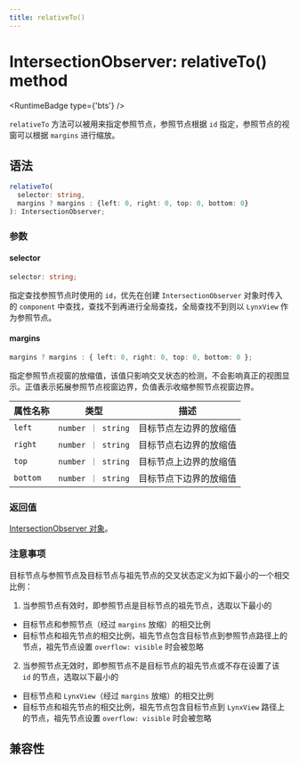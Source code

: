```yaml
---
title: relativeTo()
---
```



# IntersectionObserver: relativeTo() method

<RuntimeBadge type={'bts'} />

`relativeTo` 方法可以被用来指定参照节点，参照节点根据 `id` 指定，参照节点的视窗可以根据 `margins` 进行缩放。

## 语法

```ts
relativeTo(
  selector: string,
  margins ? margins : {left: 0, right: 0, top: 0, bottom: 0}
): IntersectionObserver;
```

### 参数

#### selector

```ts
selector: string;
```

指定查找参照节点时使用的 `id`，优先在创建 `IntersectionObserver` 对象时传入的 `component` 中查找，查找不到再进行全局查找，全局查找不到则以 `LynxView` 作为参照节点。

#### margins

```ts
margins ? margins : { left: 0, right: 0, top: 0, bottom: 0 };
```

指定参照节点视窗的放缩值，该值只影响交叉状态的检测，不会影响真正的视图显示。正值表示拓展参照节点视窗边界，负值表示收缩参照节点视窗边界。

| 属性名称 | 类型               | 描述                   |
| -------- | ------------------ | ---------------------- |
| `left`   | `number ｜ string` | 目标节点左边界的放缩值 |
| `right`  | `number ｜ string` | 目标节点右边界的放缩值 |
| `top`    | `number ｜ string` | 目标节点上边界的放缩值 |
| `bottom` | `number ｜ string` | 目标节点下边界的放缩值 |

### 返回值

[IntersectionObserver 对象](../intersection-observer.mdx)。

### 注意事项

目标节点与参照节点及目标节点与祖先节点的交叉状态定义为如下最小的一个相交比例：

1. 当参照节点有效时，即参照节点是目标节点的祖先节点，选取以下最小的

- 目标节点和参照节点（经过 `margins` 放缩）的相交比例
- 目标节点和祖先节点的相交比例，祖先节点包含目标节点到参照节点路径上的节点，祖先节点设置 `overflow: visible` 时会被忽略

2. 当参照节点无效时，即参照节点不是目标节点的祖先节点或不存在设置了该 `id` 的节点，选取以下最小的

- 目标节点和 `LynxView`（经过 `margins` 放缩）的相交比例
- 目标节点和祖先节点的相交比例，祖先节点包含目标节点到 `LynxView` 路径上的节点，祖先节点设置 `overflow: visible` 时会被忽略

## 兼容性


<LegacyCompatTable metadata="lynx-api/intersection-observer/relativeTo" />
